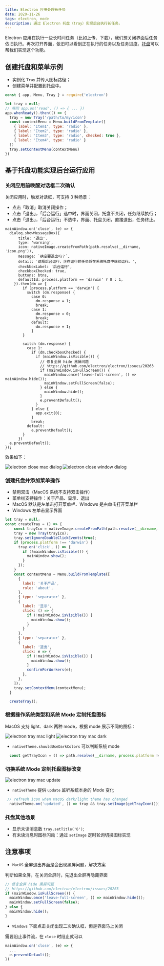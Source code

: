 ```yaml
---
title: Electron 应用处理长任务
date: 2020-11-26
tags: electron, node
description: 通过 Electron 托盘（tray）实现后台执行长任务。
---
```


Electron 应用在执行一些长时间任务（比如上传、下载），我们想关闭界面后任务依旧执行。再次打开界面，依旧可以看到正在执行的任务以及任务进度。[托盘](https://www.electronjs.org/docs/api/tray)可以帮我们实现这个功能。

## 创建托盘和菜单示例

- 实例化 `Tray` 并传入图标路径；
- 创建菜单并配置到托盘中。

```js
const { app, Menu, Tray } = require('electron')

let tray = null;
// 等同 app.on('read', () => { ... })
app.whenReady().then(() => {
  tray = new Tray('/path/to/my/icon')
  const contextMenu = Menu.buildFromTemplate([
    { label: 'Item1', type: 'radio' },
    { label: 'Item2', type: 'radio' },
    { label: 'Item3', type: 'radio', checked: true },
    { label: 'Item4', type: 'radio' }
  ])
  tray.setContextMenu(contextMenu)
})

```

## 基于托盘功能实现后台运行应用

### 关闭应用前唤醒对话框二次确认

关闭应用时，触发对话框，可支持 3 种场景：

- 点击「取消」取消关闭操作；
- 点击「退出」，「后台运行」选中时，界面关闭，托盘不关闭，任务继续执行；
- 点击「退出」，「后台运行」不选中，界面、托盘关闭，直接退出，任务终止。

```
mainWindow.on('close', (e) => {
  dialog.showMessageBox({
      title: '退出',
      type: 'warning',
      icon: nativeImage.createFromPath(path.resolve(__dirname, 'icon.png')),
      message: `确定要退出吗？`,
      detail: '选择后台运行，正在运行的任务将在系统托盘中继续运行。',
      checkboxLabel: '后台运行',
      checkboxChecked: true,
      buttons: btns,
      defaultId: process.platform == 'darwin' ? 0 : 1,
    }).then(dm => {
        if (process.platform == 'darwin') {
          switch (dm.response) {
            case 0:
              dm.response = 1;
              break;
            case 1:
              dm.response = 0;
              break;
            default:
              dm.response = 1;
            }
        }
  
        switch (dm.response) {
          case 1:
            if (dm.checkboxChecked) {
              if (mainWindow.isVisible()) {
                // 修复全屏 hide 黑屏问题
                // https://github.com/electron/electron/issues/20263
                if (mainWindow.isFullScreen()) {
                  mainWindow.once('leave-full-screen', () => mainWindow.hide());
                  mainWindow.setFullScreen(false);
                } else {
                  mainWindow.hide();
                }
                e.preventDefault();
              }
            } else {
              app.exit(0);
            }
            break;
          default:
            e.preventDefault();
        }
      })
  e.preventDefault();
});
```

效果如下：

![electron close mac dialog](electron-close-mac-dialog.png)
![electron close window dialog](electron-close-win-dialog.png)

### 创建托盘并添加菜单操作

- 禁用双击（MacOS 系统不支持双击操作）
- 菜单栏支持操作：关于产品、显示、退出
- MacOS 默认是左单击打开菜单栏、Windows 是右单击打开菜单栏
- Windows 左单击显示界面

```js
let tray = null;
const createTray = () => {
    const trayIco = nativeImage.createFromPath(path.resolve(__dirname, 'tray_light.png'));
    tray = new Tray(trayIco);
    tray.setIgnoreDoubleClickEvents(true);
    if (process.platform !== 'darwin') {
      tray.on('click', () => {
        if (!mainWindow.isVisible()) {
          mainWindow.show();
        }
      });
    }
    const contextMenu = Menu.buildFromTemplate([
      {
        label: '关于产品',
        role: 'about',
      },
      { type: 'separator' },
      { 
        label: '显示',
        click: () => {
          if (!mainWindow.isVisible()) {
            mainWindow.show();
          }
        }
      },
      { type: 'separator' },
      {
        label: '退出',
        click: e => {
          if (!mainWindow.isVisible()) {
            mainWindow.show();
          }
          confirmForWorkers(e);
        },
      },
    ]);
    tray.setContextMenu(contextMenu);
  }

  createTray();
```

### 根据操作系统类型和系统 Mode 定制托盘图标

MacOS 支持 light、dark 两种 mode，根据 mode 展示不同的图标：

![electron tray mac light](electron-tray-mac-light.png)
![electron tray mac dark](electron-tray-mac-dark.png)

- `nativeTheme.shouldUseDarkColors` 可以判断系统 mode

```js
  const getTrayIcon = () => path.resolve(__dirname, process.platform !== 'darwin' ? 'tray_win.png' : nativeTheme.shouldUseDarkColors ? 'tray_dark.png' : 'tray_light.png');
```

### 切换系统 Mode 定制托盘图标改变

![electron tray mac update](electron-tray-update-mac.gif)

- `nativeTheme` 提供 `update` 监听系统本身的 Mode 变化

```js
 // refresh icon when MacOS dark/light theme has changed
  nativeTheme.on('updated', () => tray && tray.setImage(getTrayIcon()));
```

### 托盘其他场景

- 显示未读消息数 `tray.setTitle('6')`;
- 有未读消息时图标闪动：通过 `setImage` 定时轮询切换图标实现

## 注意事项
- `MacOS` 全屏退出界面是会出现黑屏问题，解决方案

判断如果全屏，在关闭全屏时，先退出全屏再隐藏界面

```js
// 修复全屏 hide 黑屏问题
// https://github.com/electron/electron/issues/20263
if (mainWindow.isFullScreen()) {
  mainWindow.once('leave-full-screen', () => mainWindow.hide());
  mainWindow.setFullScreen(false);
} else {
  mainWindow.hide();
}
```

- `Windows` 下面点击关闭出现二次确认框，但是界面马上关闭

需要阻止事件流，在 `close` 时阻止就可以

```js
mainWindow.on('close', (e) => {
  ...
  e.preventDefault();
})

```
